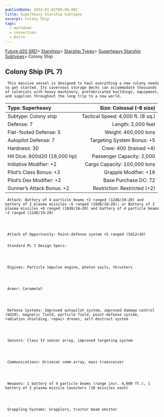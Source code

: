 ```yaml
---
publishDate: 2023-01-02T00:00:00Z
title: Superheavy Starship Subtypes
excerpt: Colony Ship
tags:
  - markdown
  - conversion
  - Astro
---
```







[Future d20 SRD](/#futureD20)> [Starships](future-d20-srd-starships-index)> [Starship Types](future-d20-srd-starships-starship-types-index)> [Superheavy Starship Subtypes](future-d20-srd-starships-starship-types-superheavy-starship-subtypes-index)> Colony Ship
    





## Colony Ship (PL 7)
    



     This massive vessel is designed to haul everything a new colony needs to get started. Its cavernous storage decks can accommodate thousands of colonists with heavy machinery, prefabricated buildings, equipment, and supplies throughout the long trip to a new world.
    


| Type: Superheavy | Size: Colossal (–8 size) |
| :------------------ | --------------------------: |
| Subtype: Colony ship | Tactical Speed: 4,000 ft. (8 sq.) |
| Defense: 7 | Length: 2,000 feet |
| Flat-footed Defense: 5 | Weight: 400,000 tons |
| Autopilot Defense: 7 | Targeting System Bonus: +5 |
| Hardness: 30 | Crew: 400 (trained +4) |
| Hit Dice: 800d20 (16,000 hp) | Passenger Capacity: 2,000 |
| Initiative Modifier: +2 | Cargo Capacity: 100,000 tons |
| Pilot’s Class Bonus: +3 | Grapple Modifier: +16 |
| Pilot’s Dex Modifier: +2 | Base Purchase DC: 72 |
| Gunner’s Attack Bonus: +2 | Restriction: Restricted (+2) |




     Attack: Battery of 4 particle beams +2 ranged (12d8/19–20) and battery of 2 plasma missiles –5 ranged (18d8/18–20); or Battery of 2 plasma missiles +0 ranged (18d8/18–20) and battery of 4 particle beams –3 ranged (12d8/19–20)
    



     Attack of Opportunity: Point-defense system +5 ranged (5d12×10)
    


### 
     Standard PL 7 Design Specs:
    



     Engines: Particle impulse engine, photon sails, thrusters
    



     Armor: Cerametal
    



     Defense Systems: Improved autopilot system, improved damage control (6d10), magnetic field, particle field, point-defense system, radiation shielding, repair drones, self-destruct system
    



     Sensors: Class IV sensor array, improved targeting system
    



     Communications: Drivesat comm array, mass transceiver
    



     Weapons: 1 battery of 4 particle beams (range incr. 4,000 ft.), 1 battery of 2 plasma missile launchers (16 missiles each)
    



     Grappling Systems: Grapplers, tractor beam emitter
    




